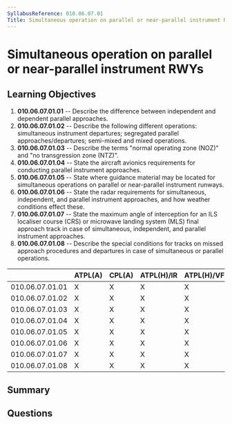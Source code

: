 ```yaml
---
SyllabusReference: 010.06.07.01
Title: Simultaneous operation on parallel or near-parallel instrument RWYs
---
```


# Simultaneous operation on parallel or near-parallel instrument RWYs

## Learning Objectives

1. **010.06.07.01.01** -- Describe the difference between independent and
   dependent parallel approaches.
2. **010.06.07.01.02** -- Describe the following different operations:
   simultaneous instrument departures; segregated parallel
   approaches/departures; semi-mixed and mixed operations.
3. **010.06.07.01.03** -- Describe the terms "normal operating zone (NOZ)" and "no
   transgression zone (NTZ)".
4. **010.06.07.01.04** -- State the aircraft avionics requirements for conducting
   parallel instrument approaches.
5. **010.06.07.01.05** -- State where guidance material may be located for
   simultaneous operations on parallel or near-parallel instrument runways.
6. **010.06.07.01.06** -- State the radar requirements for simultaneous,
   independent, and parallel instrument approaches, and how weather conditions
   effect these.
7. **010.06.07.01.07** -- State the maximum angle of interception for an ILS
   localiser course (CRS) or microwave landing system (MLS) final approach track
   in case of simultaneous, independent, and parallel instrument approaches.
8. **010.06.07.01.08** -- Describe the special conditions for tracks on missed
   approach procedures and departures in case of simultaneous or parallel
   operations.

|                 | ATPL(A) | CPL(A) | ATPL(H)/IR | ATPL(H)/VFR | CPL(H) | IR  | CBIR(A) |
| --------------- | ------- | ------ | ---------- | ----------- | ------ | --- | ------- |
| 010.06.07.01.01 | X       | X      | X          | X           | X      | X   | X       |
| 010.06.07.01.02 | X       | X      | X          | X           | X      | X   | X       |
| 010.06.07.01.03 | X       | X      | X          | X           | X      | X   |         |
| 010.06.07.01.04 | X       | X      | X          | X           | X      | X   |         |
| 010.06.07.01.05 | X       | X      | X          | X           | X      | X   |         |
| 010.06.07.01.06 | X       | X      | X          | X           | X      | X   |         |
| 010.06.07.01.07 | X       | X      | X          | X           | X      | X   |         |
| 010.06.07.01.08 | X       | X      | X          | X           | X      | X   |         |

## Summary

## Questions
